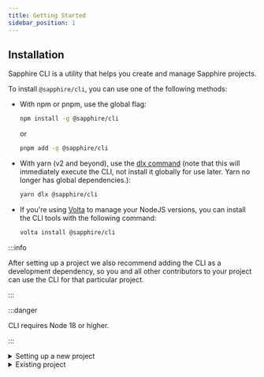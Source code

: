 ```yaml
---
title: Getting Started
sidebar_position: 1
---
```



## Installation

Sapphire CLI is a utility that helps you create and manage Sapphire projects.

To install `@sapphire/cli`, you can use one of the following methods:

- With npm or pnpm, use the global flag:

  ```bash
  npm install -g @sapphire/cli
  ```

  or

  ```bash
  pnpm add -g @sapphire/cli
  ```

- With yarn (v2 and beyond), use the [dlx command][dlx] (note that this will immediately execute the CLI, not install it
  globally for use later. Yarn no longer has global dependencies.):

  ```bash
  yarn dlx @sapphire/cli
  ```

- If you're using [Volta] to manage your NodeJS versions, you can install the CLI tools with the following command:
  ```bash
  volta install @sapphire/cli
  ```

:::info

After setting up a project we also recommend adding the CLI as a development dependency, so you and all other
contributors to your project can use the CLI for that particular project.

:::

:::danger

CLI requires Node 18 or higher.

:::

<details id="new-project">
<summary>Setting up a new project</summary>

## Creating a bot

Lets start creating a new project. The first thing to run is the `new` command:

```bash
sapphire new
```

After running `sapphire new` you will be prompted with several questions that require your attention and that we will
use to generate your project.

First of all, we will need to know the name of your project. This will be used as the folder name in which we'll setup
the project. This will default to `my-sapphire-bot`.

```bash {2}
sapphire new
? What's the name of your project? » my-sapphire-bot
```

Next you will need to choose which programming language you want to use. Currently we support JavaScript and TypeScript.

```bash {3-5}
sapphire new
√ What's the name of your project? ... my-sapphire-bot
? Choose a language for your project » - Use arrow-keys. Return to submit.
>   TypeScript (Recommended)
    JavaScript
```

After choosing the programming language we have several templates from which you can choose. We will go with the
**default template** for this guide.

```bash {4-6}
sapphire new
√ What's the name of your project? ... my-sapphire-bot
√ Choose a language for your project » TypeScript (Recommended)
? Choose a template for your project » - Use arrow-keys. Return to submit.
>   Default template (Recommended)
    with Docker
    with tsup
    with SWC
```

The following step is to choose the markup language to use for your config file, we support JSON and YAML. For this
guide we will choose **YAML**.

```bash {5-7}
sapphire new
√ What's the name of your project? ... my-sapphire-bot
√ Choose a language for your project » TypeScript (Recommended)
√ Choose a template for your project » Default template (Recommended)
? What format do you want your config file to be in? » - Use arrow-keys. Return to submit.
    JSON
>   YAML
```

The next step is to choose the package manager to use. We support `npm` and `yarn`. For this guide we will choose
**Yarn**.

```bash {6-8}
sapphire new
√ What's the name of your project? ... my-sapphire-bot
√ Choose a language for your project » TypeScript (Recommended)
√ Choose a template for your project » Default template (Recommended)
√ What format do you want your config file to be in? » YAML
? What package manager do you want to use? » - Use arrow-keys. Return to submit.
>   Yarn (Recommended)
    npm
```

When selecting Yarn you can choose to use Yarn v3 (the latest version), or stick to Yarn v1. For this guide we will
choose Yarn v3.

```bash {6-8}
sapphire new
√ What's the name of your project? ... my-sapphire-bot
√ Choose a language for your project » TypeScript (Recommended)
√ Choose a template for your project » Default template (Recommended)
√ What format do you want your config file to be in? » YAML
√ What package manager do you want to use? » Yarn (Recommended)
? Do you want to use Yarn v3? » (y/N)
```

Lastly, if you want to initialize a git repository in your project, type `y` when asked, then press enter to finish up.
If you don't want a git repository then you can just hit enter to finish.

```bash {7}
sapphire new
√ What's the name of your project? ... my-sapphire-bot
√ Choose a language for your project » TypeScript (Recommended)
√ Choose a template for your project » Default template (Recommended)
√ What format do you want your config file to be in? » YAML
√ What package manager do you want to use? » Yarn (Recommended)
√ Do you want to use Yarn v3? ... yes
? Do you want to create a git repository for this project? » (y/N)
```

Now wait for the CLI to create your project and install the dependencies. This should take ~2 minutes, but it may be
more depending on your hardware as well as on your internet speed.

```bash
sapphire new
√ What's the name of your project? ... my-sapphire-bot
√ Choose a language for your project » TypeScript (Recommended)
√ Choose a template for your project » Default template (Recommended)
√ What format do you want your config file to be in? » YAML
√ What package manager do you want to use? » Yarn (Recommended)
√ Do you want to use Yarn v3? ... yes
√ Do you want to create a git repository for this project? ... yes
✔ Cloning the repository
✔ Setting up the project
✔ Initializing git repo
✔ Installing Yarn v3
✔ Installing Yarn Typescript Plugin
✔ Installing dependencies using Yarn
Done!
```

Congratulations! You created a bot using Sapphire CLI. You can consult the README to see what you need to do before
running your bot.

<Tabs groupId="shell-choice">
<TabItem value="bash" label="Bash" default>

```bash
cat my-sapphire-bot/README.md
# TypeScript Sapphire Bot example

This is a basic setup of a Discord bot using the [sapphire framework][sapphire] written in TypeScript
...
```

</TabItem>

<TabItem value="powershell" label="Powershell">

```powershell
Get-Content .\my-sapphire-bot\README.md
# TypeScript Sapphire Bot example

This is a basic setup of a Discord bot using the [sapphire framework][sapphire] written in TypeScript
...
```

</TabItem>

<TabItem value="commandprompt" label="CMD">

```batch
type my-sapphire-bot\README.md
# TypeScript Sapphire Bot example

This is a basic setup of a Discord bot using the [sapphire framework][sapphire] written in TypeScript
...
```

</TabItem>
</Tabs>

</details>

<details>
<summary> Existing project </summary>

## Using Sapphire CLI on an existing project

Lets start initializing Sapphire CLI in your project. The first thing to run is the `init` command:

```bash
sapphire init
```

The following step is to choose the markup language to use for your config file, we support JSON and YAML. For this
guide we will choose **YAML**.

```bash {2-4}
sapphire init
? What format do you want your config file to be in? » - Use arrow-keys. Return to submit.
    JSON
>   YAML
```

Next you will need to choose which programming language you are using in your project. Currently we support JavaScript
and TypeScript.

```bash {3-5}
sapphire init
√ What format do you want your config file to be in? » YAML
? Choose the language used in your project » - Use arrow-keys. Return to submit.
>   TypeScript
    JavaScript
```

After choosing the programming language we need to know in which folder your bot's entry point is located. This will
default to `src`.

```bash {4}
sapphire init
√ What format do you want your config file to be in? » YAML
√ Choose the language used in your project » TypeScript
? Your base directory » src
```

Then we need to know in which folder you store your commands, without including the base as specified in the previous
step. This will default to `commands`.

```bash {5}
sapphire init
√ What format do you want your config file to be in? » YAML
√ Choose the language used in your project » TypeScript
√ Your base directory ... src
? Where do you store your commands? (do not include the base) » commands
```

We also need to know in which folder you store your listeners, without including the base as specified before. This will
default to `listeners`.

```bash {6}
sapphire init
√ What format do you want your config file to be in? » YAML
√ Choose the language used in your project » TypeScript
√ Your base directory ... src
√ Where do you store your commands? (do not include the base) ... commands
? Where do you store your listeners? (do not include the base) » listeners
```

Then we need to know in which folder you store your arguments, without including the base as specified before. This will
default to `arguments`.

```bash {7}
sapphire init
√ What format do you want your config file to be in? » YAML
√ Choose the language used in your project » TypeScript
√ Your base directory ... src
√ Where do you store your commands? (do not include the base) ... commands
√ Where do you store your listeners? (do not include the base) ... listeners
? Where do you store your arguments? (do not include the base) » arguments
```

Then we need to know in which folder you store your preconditions, without including the base as specified before. This
will default to `preconditions`.

```bash {8}
sapphire init
√ What format do you want your config file to be in? » YAML
√ Choose the language used in your project » TypeScript
√ Your base directory ... src
√ Where do you store your commands? (do not include the base) ... commands
√ Where do you store your listeners? (do not include the base) ... listeners
√ Where do you store your arguments? (do not include the base) ... arguments
? Where do you store your preconditions? (do not include the base) » preconditions
```

And lastly please specify in which folder you store your interaction-handlers, without including the base as specified
before. This will default to `interaction-handlers`.

```bash {9}
sapphire init
√ What format do you want your config file to be in? » YAML
√ Choose the language used in your project » TypeScript
√ Your base directory ... src
√ Where do you store your commands? (do not include the base) ... commands
√ Where do you store your listeners? (do not include the base) ... listeners
√ Where do you store your arguments? (do not include the base) ... arguments
√ Where do you store your preconditions? (do not include the base) » preconditions
? Where do you store your interaction-handlers? (do not include the base) » interaction-handlers
```

The next to last step is to choose if you use the api plugin, type `y` and enter if you use it or go use it. If you
don't use it or aren't going to use it, just enter.

```bash {10}
sapphire init
√ What format do you want your config file to be in? » YAML
√ Choose the language used in your project » TypeScript
√ Your base directory ... src
√ Where do you store your commands? (do not include the base) ... commands
√ Where do you store your listeners? (do not include the base) ... listeners
√ Where do you store your arguments? (do not include the base) ... arguments
√ Where do you store your preconditions? (do not include the base) » preconditions
√ Where do you store your interaction-handlers? (do not include the base) » interaction-handlers
? Would you use the api plugin? » (y/N)
```

The last step is to choose if you want to enable custom file (piece) templates, type `y` and enter if you want to enable
it. If you don't want to enable it, just enter.

```bash {11}
sapphire init
√ What format do you want your config file to be in? » YAML
√ Choose the language used in your project » TypeScript
√ Your base directory ... src
√ Where do you store your commands? (do not include the base) ... commands
√ Where do you store your listeners? (do not include the base) ... listeners
√ Where do you store your arguments? (do not include the base) ... arguments
√ Where do you store your preconditions? (do not include the base) ... preconditions
? Do you want to enable custom file templates? » (y/N)
```

Done! You can now start using the Sapphire CLI in your project. 🎉

```bash
sapphire init
√ What format do you want your config file to be in? » YAML
√ Choose the language used in your project » TypeScript
√ Your base directory ... src
√ Where do you store your commands? (do not include the base) ... commands
√ Where do you store your listeners? (do not include the base) ... listeners
√ Where do you store your arguments? (do not include the base) ... arguments
√ Where do you store your preconditions? (do not include the base) ... preconditions
√ Do you want to enable custom file templates? ... no
```

</details>

[volta]: https://volta.sh
[dlx]: https://yarnpkg.com/cli/dlx

